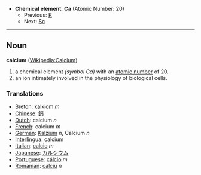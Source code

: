 *'''Chemical element''': '''Ca''' (Atomic Number: 20)
**Previous: [[Potassium|K]]
**Next: [[Scandium|Sc]]
----
== Noun ==
'''calcium''' ([[en:Calcium|Wikipedia:Calcium]])

# a chemical element ''(symbol Ca)'' with an [[atomic number]] of 20.
# an ion intimately involved in the physiology of biological cells.

===Translations===
*[[Breton]]: [[kalkiom]] ''m''
*[[Chinese]]: [[鈣]]
*[[Dutch]]: calcium ''n''
*[[French]]: calcium ''m''
*[[German]]: [[Kalzium]] ''n'', Calcium ''n''
*[[Interlingua]]: calcium
*[[Italian]]: [[calcio]] ''m''
*[[Japanese]]: [[カルシウム]]
*[[Portuguese]]: [[cálcio]] ''m''
*[[Romanian]]: [[calciu]] ''n''